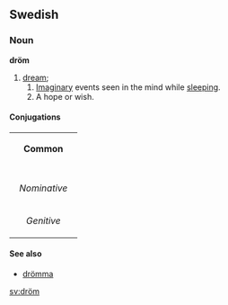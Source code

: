 ==Swedish==
===Noun===
'''dröm'''

#[[dream]];
## [[imaginary|Imaginary]] events seen in the mind while [[sleeping]].
## A hope or wish.

====Conjugations====
{| border=1 cellspacing=0
| bgcolor="#FFFFF0" colspan=5 align=center | '''Common'''
|-
|- bgcolor="#FFFFF0" align=center
! rowspan=2 | 
| colspan=2 width=105| Singular 
| colspan=2 | Plural
|- bgcolor="#FFFFF0" align=center
| width=105 | ''Indefinite'' 
| width=105 | ''Definite'' 
| width=105 |  ''Indefinite'' 
|  width=105 | ''Definite''
|- align=center
| width=105 bgcolor="#FFFFF0" | ''Nominative'' 
| [[dröm]]
| [[drömmen]]
| [[drömmar]]
| [[drömmarna]]
|- align=center
| width=105 bgcolor="#FFFFF0" | ''Genitive'' 
| [[dröms]]
| [[drömmens]]
| [[drömmars]]
| [[drömmarnas]]
|}

====See also====
*[[drömma]]

[[sv:dröm]]